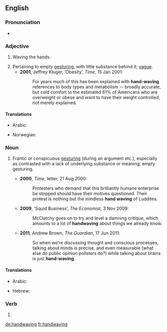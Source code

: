 {{was wotd|2011|June|19}}
==English==

===Pronunciation===
* {{a|UK}} {{IPA|/ˈhandweɪvɪŋ/|lang=en}}

===Adjective===
{{en-adj}}

# {{label|en|not comparable}} Waving the hands.
# Pertaining to empty [[gesturing]], with little substance behind it; [[vague]].
#* '''2001''', Jeffrey Kluger, ‘Obesity’, ''Time'', 15 Jan 2001:
#*: For years much of this has been explained with '''hand-waving''' references to body types and metabolism -- broadly accurate, but cold comfort to the estimated 61% of Americans who are overweight or obese and want to have their weight controlled, not merely explained.

====Translations====
{{trans-top|waving the hands}}
* Arabic: {{t|ar|تَلْوِيح بِالْيَد|m|tr=talwīḥ bi-l-yad}}
{{trans-mid}}
* Norwegian: {{t|no|gestikulerende}}
{{trans-bottom}}

===Noun===
{{en-noun|~}}

# {{label|en|chiefly|_|figuratively}} Frantic or conspicuous [[gesturing]] (during an argument etc.), especially as contrasted with a lack of underlying substance or meaning; empty gesturing.
#* '''2000''', ''Time'', letter, 21 Aug 2000:
#*: Protesters who demand that this brilliantly humane enterprise be stopped should have their motives questioned. Their protest is nothing but the mindless '''hand waving''' of Luddites.
#* '''2009''', ‘Squid Business’, ''The Economist'', 3 Nov 2009:
#*: McClatchy goes on to try and level a damning critique, which amounts to a lot of '''handwaving''' about things we already know.
#* '''2011''', Andrew Brown, ''The Guardian'', 17 Jun 2011:
#*: So when we're discussing thought and conscious processes, talking about minds is precise, and even measurable (what else do public opinion pollsters do?) while talking about brains is just '''hand-waving'''.

====Translations====
{{trans-top|frantic or conspicuous gesturing}}
* Arabic: {{t|ar|تَلْوِيح بِالْيَد|m|tr=talwīḥ bi-l-yad}}
{{trans-mid}}
* Hebrew: {{t|he|נפנופי־ידיים}}
{{trans-bottom}}

===Verb===
{{head|en|present participle}}

# {{present participle of|handwave|lang=en|nocat=1}}

[[de:handwaving]]
[[fr:handwaving]]